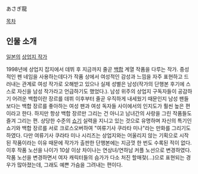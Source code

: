 あさぎ龍

[[목차]]

== 인물 소개 ==
[[일본]]의 [[상업지 작가]]

1998년에 상업지 잡지에서 데뷔 후 지금까지 줄곧 [[백합(장르)|백합]] 계열 작품을 다루는 작가. 중성적인 펜 네임을 사용하는데다가 작품 상에서 여성적인 감성과 느낌을 자주 표현하고 드러내는 관계로 여성 작가로 오해받고 있으나 실제 성별은 남성(작가의 단행본 후기에 스스로 자신을 남성 작가라고 언급하기도 했었다.). 남성 위주의 상업지 구독자들이 공감하기 어려운 백합이란 장르를 데뷔 이후부터 줄곧 우직하게 내세웠기 때문인지 남성 팬들보다는 백합 장르를 좋아하는 여성 팬과 여성 독자들 사이에서의 인지도가 훨씬 높은 편이라고 한다. 하지만 항상 백합 장르만 그리는 건 아니고 남녀간의 사랑을 그린 작품들도 즐겨 그리는 편. 상당한 수준의 [[쇼기]] 실력을 지니고 있는 것으로 유명하며 자신의 특기인 쇼기와 백합 장르를 서로 크로스오버하여 "여류기사 쿠라타 미나"라는 만화를 그리기도 하였다. 다만 여류기사 쿠라타 미나 시리즈는 상업지와는 어울리지 않는 기획으로 시작된 작품이라는 이유 때문에 작가가 출판한 단행본에는 지금껏 한 번도 수록된 적이 없다. 이후 작품 노선을 나이가 10살 이상 차이나는 연상녀/연하남 커플 노선으로 변경하였다. 작품 노선을 변경하면서 여자 캐릭터들의 슴가가 다소 처진 할매젖(...)으로 표현되는 경우가 많아졌는데, 그래도 예쁜 가슴을 그려내는 편이다.

